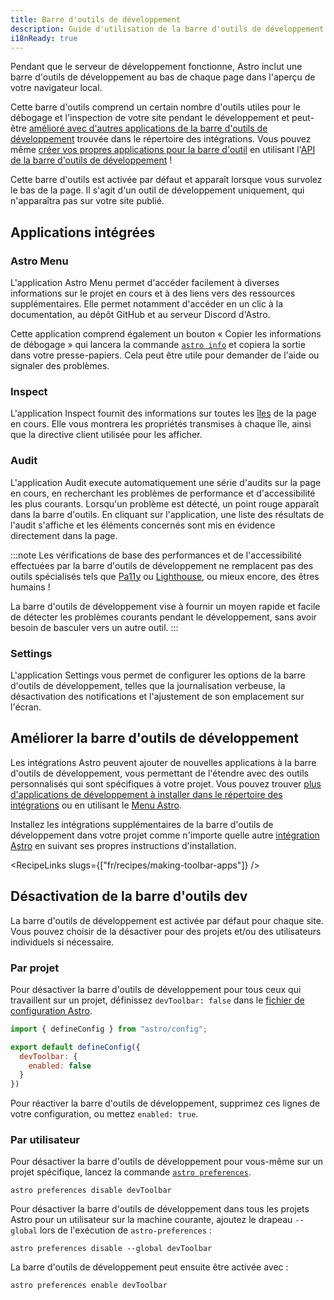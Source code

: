 ```yaml
---
title: Barre d'outils de développement
description: Guide d'utilisation de la barre d'outils de développement dans Astro
i18nReady: true
---
```


Pendant que le serveur de développement fonctionne, Astro inclut une barre d'outils de développement au bas de chaque page dans l'aperçu de votre navigateur local.

Cette barre d'outils comprend un certain nombre d'outils utiles pour le débogage et l'inspection de votre site pendant le développement et peut-être [amélioré avec d'autres applications de la barre d'outils de développement](#améliorer-la-barre-doutils-de-développement) trouvée dans le répertoire des intégrations. Vous pouvez même [créer vos propres applications pour la barre d'outil](/fr/recipes/making-toolbar-apps/) en utilisant l'[API de la barre d'outils de développement](/fr/reference/dev-toolbar-app-reference/) !

Cette barre d'outils est activée par défaut et apparaît lorsque vous survolez le bas de la page. Il s'agit d'un outil de développement uniquement, qui n'apparaîtra pas sur votre site publié.

## Applications intégrées

### Astro Menu

L'application Astro Menu permet d'accéder facilement à diverses informations sur le projet en cours et à des liens vers des ressources supplémentaires. Elle permet notamment d'accéder en un clic à la documentation, au dépôt GitHub et au serveur Discord d'Astro.

Cette application comprend également un bouton « Copier les informations de débogage » qui lancera la commande [`astro info`](/fr/reference/cli-reference/#astro-info) et copiera la sortie dans votre presse-papiers. Cela peut être utile pour demander de l'aide ou signaler des problèmes.

### Inspect

L'application Inspect fournit des informations sur toutes les [îles](/fr/concepts/islands/) de la page en cours. Elle vous montrera les propriétés transmises à chaque île, ainsi que la directive client utilisée pour les afficher.

### Audit

L'application Audit execute automatiquement une série d'audits sur la page en cours, en recherchant les problèmes de performance et d'accessibilité les plus courants. Lorsqu'un problème est détecté, un point rouge apparaît dans la barre d'outils. En cliquant sur l'application, une liste des résultats de l'audit s'affiche et les éléments concernés sont mis en évidence directement dans la page.

:::note
Les vérifications de base des performances et de l'accessibilité effectuées par la barre d'outils de développement ne remplacent pas des outils spécialisés tels que [Pa11y](https://pa11y.org/) ou [Lighthouse](https://developers.google.com/web/tools/lighthouse), ou mieux encore, des êtres humains !

La barre d'outils de développement vise à fournir un moyen rapide et facile de détecter les problèmes courants pendant le développement, sans avoir besoin de basculer vers un autre outil.
:::

### Settings

L'application Settings vous permet de configurer les options de la barre d'outils de développement, telles que la journalisation verbeuse, la désactivation des notifications et l'ajustement de son emplacement sur l'écran.

## Améliorer la barre d'outils de développement

Les intégrations Astro peuvent ajouter de nouvelles applications à la barre d'outils de développement, vous permettant de l'étendre avec des outils personnalisés qui sont spécifiques à votre projet. Vous pouvez trouver [plus d'applications de développement à installer dans le répertoire des intégrations](https://astro.build/integrations/?search=&categories%5B%5D=toolbar) ou en utilisant le [Menu Astro](#astro-menu).

Installez les intégrations supplémentaires de la barre d'outils de développement dans votre projet comme n'importe quelle autre [intégration Astro](/fr/guides/integrations-guide/) en suivant ses propres instructions d'installation.

<RecipeLinks slugs={["fr/recipes/making-toolbar-apps"]} />

## Désactivation de la barre d'outils dev

La barre d'outils de développement est activée par défaut pour chaque site. Vous pouvez choisir de la désactiver pour des projets et/ou des utilisateurs individuels si nécessaire.

### Par projet

Pour désactiver la barre d'outils de développement pour tous ceux qui travaillent sur un projet, définissez `devToolbar: false` dans le [fichier de configuration Astro](/fr/reference/configuration-reference/#devtoolbarenabled).

```js title="astro.config.mjs" ins={4-6}
import { defineConfig } from "astro/config";

export default defineConfig({
  devToolbar: {
    enabled: false
  }
})
```

Pour réactiver la barre d'outils de développement, supprimez ces lignes de votre configuration, ou mettez `enabled: true`.

### Par utilisateur

Pour désactiver la barre d'outils de développement pour vous-même sur un projet spécifique, lancez la commande [`astro preferences`](/fr/reference/cli-reference/#astro-preferences).

```shell
astro preferences disable devToolbar
```

Pour désactiver la barre d'outils de développement dans tous les projets Astro pour un utilisateur sur la machine courante, ajoutez le drapeau `--global` lors de l'exécution de `astro-preferences` :

```shell
astro preferences disable --global devToolbar
```

La barre d'outils de développement peut ensuite être activée avec :

```shell
astro preferences enable devToolbar
```
